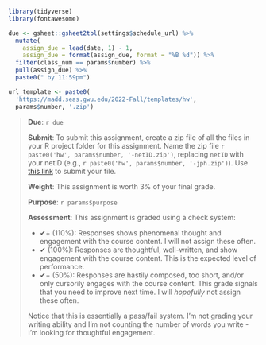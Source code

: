 ```r
library(tidyverse)
library(fontawesome)

due <- gsheet::gsheet2tbl(settings$schedule_url) %>%
  mutate(
    assign_due = lead(date, 1) - 1,
    assign_due = format(assign_due, format = "%B %d")) %>% 
  filter(class_num == params$number) %>%
  pull(assign_due) %>% 
  paste0(" by 11:59pm")

url_template <- paste0(
  'https://madd.seas.gwu.edu/2022-Fall/templates/hw',
  params$number, '.zip')
```

> **Due**: `r due`
>
> **Submit**: To submit this assignment, create a zip file of all the files in your R project folder for this assignment. Name the zip file ``r paste0('hw', params$number, '-netID.zip')``, replacing `netID` with your netID (e.g., ``r paste0('hw', params$number, '-jph.zip')``). Use [this link](`r params$submit`) to submit your file.
>
> **Weight**: This assignment is worth 3% of your final grade.
>
> **Purpose**: `r params$purpose`
>
> **Assessment**: This assignment is graded using a check system:
>
> - ✔+ (110%): Responses shows phenomenal thought and engagement with the course content. I will not assign these often.
> - ✔ (100%): Responses are thoughtful, well-written, and show engagement with the course content. This is the expected level of performance.
> - ✔− (50%): Responses are hastily composed, too short, and/or only cursorily engages with the course content. This grade signals that you need to improve next time. I will _hopefully_ not assign these often.
>
> Notice that this is essentially a pass/fail system. I'm not grading your writing ability and I'm not counting the number of words you write - I'm looking for thoughtful engagement.
